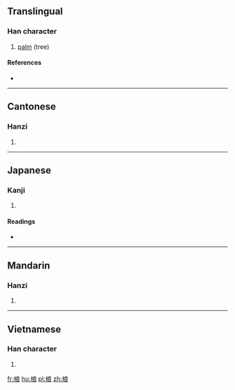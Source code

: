 ==Translingual==

===Han character===
{{Han char|rn=75|rad=木|as=07|sn=11|four=43932|canj=DIAV}}

# [[palm]] (tree)

====References====
* {{Han ref|kx=0527.140|dkj=14815|dj=0916.070|hdz=21221.040|uh=6879|ud=26745|bh=D5B0|bd=54704}}

----

==Cantonese==

===Hanzi===
{{yue-hanzi|jyut=|y=long4}}

# {{defn|lang=yue|sort=木07}}

----

==Japanese==

===Kanji===
{{ja-kanji|grade=|rs=木07}}

# {{defn|lang=ja|sort=木07}}

====Readings====
* {{ja-readings|on=[[ろう]] (rō)|kun=}}

----

==Mandarin==

===Hanzi===
{{cmn-hanzi|pin=[[láng]] ([[lang2]])|wg=lang<sup>2</sup>}}

# {{defn|lang=cmn|sort=木07}}

----

==Vietnamese==

===Han character===
{{vi-hantu|[[lang]]|rs=木07}}

# {{defn|lang=vi|sort=木07}}

[[fr:桹]]
[[hu:桹]]
[[pl:桹]]
[[zh:桹]]